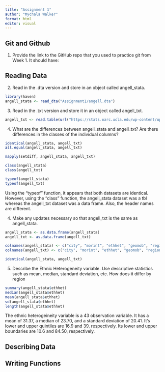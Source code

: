 ```yaml
---
title: "Assignment 1"
author: "Mychala Walker"
format: html
editor: visual
---
```


## Git and Github

1)  Provide the link to the GitHub repo that you used to practice git from Week 1. It should have:

## Reading Data

2)  Read in the .dta version and store in an object called angell_stata.

```r
library(haven)
angell_stata <- read_dta("Assignment1/angell.dta")
```

3)  Read in the .txt version and store it in an object called angell_txt.

```r
angell_txt <- read.table(url("https://stats.oarc.ucla.edu/wp-content/uploads/2016/02/angell.txt"), header = FALSE)
```

4)  What are the differences between angell_stata and angell_txt? Are there differences in the classes of the individual columns?

```r
identical(angell_stata, angell_txt)
all.equal(angell_stata, angell_txt)

mapply(setdiff, angell_stata, angell_txt)

class(angell_stata)
class(angell_txt)

typeof(angell_stata)
typeof(angell_txt)
```

Using the "typeof" function, it appears that both datasets are identical. However, using the "class" function, the angell_stata dataset was a tbl whereas the angell_txt dataset was a data frame. Also, the header names are different.

4)  Make any updates necessary so that angell_txt is the same as angell_stata.

```r

angell_stata <- as.data.frame(angell_stata)
angell_txt <- as.data.frame(angell_txt)

colnames(angell_stata) <- c("city", "morint", "ethhet", "geomob", "region")
colnames(angell_txt) <- c("city", "morint", "ethhet", "geomob", "region")

identical(angell_stata, angell_txt)

```

5)  Describe the Ethnic Heterogeneity variable. Use descriptive statistics such as mean, median, standard deviation, etc. How does it differ by region

```r

summary(angell_stata$ethhet)
median(angell_stata$ethhet)
mean(angell_stata$ethhet)
sd(angell_stata$ethhet)
length(angell_stata$ethhet)
```

The ethnic heterogeineity variable is a 43 observation variable. It has a mean of 31.37, a median of 23.70, and a standard deviation of 20.41. It's lower and upper quintiles are 16.9 and 39, respectively. Its lower and upper boundaries are 10.6 and 84.50, respectively.

## Describing Data

## Writing Functions
